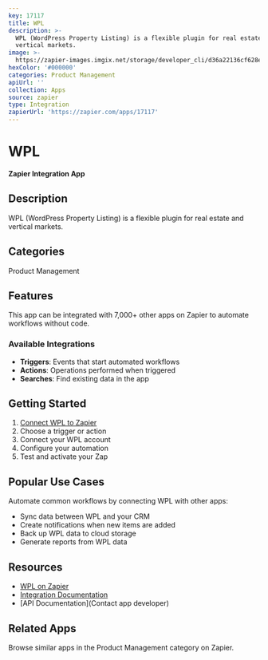 ```yaml
---
key: 17117
title: WPL
description: >-
  WPL (WordPress Property Listing) is a flexible plugin for real estate and
  vertical markets.
image: >-
  https://zapier-images.imgix.net/storage/developer_cli/d36a22136cf628ea691ec4942509fecb.png?auto=format%2Ccompress&ixlib=python-3.0.0&q=50
hexColor: '#000000'
categories: Product Management
apiUrl: ''
collection: Apps
source: zapier
type: Integration
zapierUrl: 'https://zapier.com/apps/17117'
---
```

# WPL

**Zapier Integration App**

## Description

WPL (WordPress Property Listing) is a flexible plugin for real estate and vertical markets.

## Categories

Product Management

## Features

This app can be integrated with 7,000+ other apps on Zapier to automate workflows without code.

### Available Integrations

- **Triggers**: Events that start automated workflows
- **Actions**: Operations performed when triggered
- **Searches**: Find existing data in the app

## Getting Started

1. [Connect WPL to Zapier](https://zapier.com/apps/17117)
2. Choose a trigger or action
3. Connect your WPL account
4. Configure your automation
5. Test and activate your Zap

## Popular Use Cases

Automate common workflows by connecting WPL with other apps:

- Sync data between WPL and your CRM
- Create notifications when new items are added
- Back up WPL data to cloud storage
- Generate reports from WPL data

## Resources

- [WPL on Zapier](https://zapier.com/apps/17117)
- [Integration Documentation](https://zapier.com/apps/17117/integrations)
- [API Documentation](Contact app developer)

## Related Apps

Browse similar apps in the Product Management category on Zapier.
